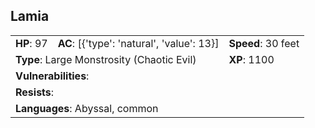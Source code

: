 ## Lamia {#monster-lamia}

```{=html}
<table class="table table-striped">
    <tbody>
        <tr>                    
            <td><b>HP</b>: 97</td>
            <td><b>AC</b>: [{'type': 'natural', 'value': 13}]</td>
            <td><b>Speed</b>: 30 feet</td>
        </tr>
        <tr>
            <td colspan="2"><b>Type</b>: Large Monstrosity (Chaotic Evil)</td>
            <td><b>XP</b>: 1100</td>
        </tr>
        <tr>
            <td colspan="3"><b>Vulnerabilities</b>: </td>
        </tr>
        <tr>
            <td colspan="3"><b>Resists</b>: </td>
        </tr>
        <tr>
            <td colspan="3"><b>Languages</b>: Abyssal, common</td>
        </tr>
    </tbody>
</table>
```